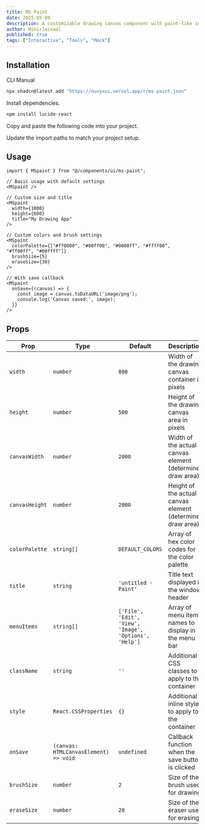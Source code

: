 ```yaml
---
title: MS Paint
date: 2025-05-09
description: A customizable drawing canvas component with paint-like interface.
author: MihirJaiswal
published: true
tags: ["Interactive", "Tools", "Mock"]
---
```


<ComponentPreview name="ms-paint-demo" />

## Installation

<Tabs defaultValue="cli">

<TabsList>
  <TabsTrigger value="cli">CLI</TabsTrigger>
  <TabsTrigger value="manual">Manual</TabsTrigger>
</TabsList>
<TabsContent value="cli">

```bash
npx shadcn@latest add "https://nuvyxui.vercel.app/r/ms-paint.json"
```

</TabsContent>

<TabsContent value="manual">

<Steps>

<Step>Install dependencies.</Step>

```bash
npm install lucide-react
```

<Step>Copy and paste the following code into your project.</Step>

<ComponentSource name="ms-paint" />

<Step>Update the import paths to match your project setup.</Step>

</Steps>

</TabsContent>

</Tabs>

## Usage

```tsx
import { MSpaint } from "@/components/ui/ms-paint";
```

```tsx
// Basic usage with default settings
<MSpaint />

// Custom size and title
<MSpaint
  width={1000}
  height={600}
  title="My Drawing App"
/>

// Custom colors and brush settings
<MSpaint
  colorPalette={["#ff0000", "#00ff00", "#0000ff", "#ffff00", "#ff00ff", "#00ffff"]}
  brushSize={5}
  eraseSize={30}
/>

// With save callback
<MSpaint
  onSave={(canvas) => {
    const image = canvas.toDataURL('image/png');
    console.log('Canvas saved:', image);
  }}
/>
```

## Props

| Prop           | Type                                  | Default                                                | Description                                                |
| -------------- | ------------------------------------- | ------------------------------------------------------ | ---------------------------------------------------------- |
| `width`        | `number`                              | `800`                                                  | Width of the drawing canvas container in pixels            |
| `height`       | `number`                              | `500`                                                  | Height of the drawing canvas area in pixels                |
| `canvasWidth`  | `number`                              | `2000`                                                 | Width of the actual canvas element (determines draw area)  |
| `canvasHeight` | `number`                              | `2000`                                                 | Height of the actual canvas element (determines draw area) |
| `colorPalette` | `string[]`                            | `DEFAULT_COLORS`                                       | Array of hex color codes for the color palette             |
| `title`        | `string`                              | `'untitled - Paint'`                                   | Title text displayed in the window header                  |
| `menuItems`    | `string[]`                            | `['File', 'Edit', 'View', 'Image', 'Options', 'Help']` | Array of menu item names to display in the menu bar        |
| `className`    | `string`                              | `''`                                                   | Additional CSS classes to apply to the container           |
| `style`        | `React.CSSProperties`                 | `{}`                                                   | Additional inline styles to apply to the container         |
| `onSave`       | `(canvas: HTMLCanvasElement) => void` | `undefined`                                            | Callback function when the save button is clicked          |
| `brushSize`    | `number`                              | `2`                                                    | Size of the brush used for drawing                         |
| `eraseSize`    | `number`                              | `20`                                                   | Size of the eraser used for erasing                        |
